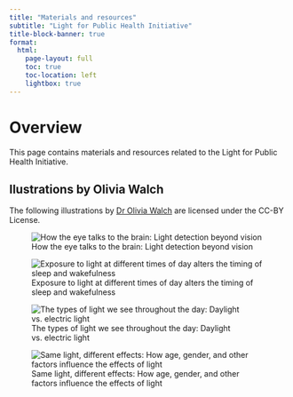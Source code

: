 ```yaml
---
title: "Materials and resources"
subtitle: "Light for Public Health Initiative"
title-block-banner: true
format:
  html:
    page-layout: full
    toc: true
    toc-location: left
    lightbox: true
---
```


# Overview

This page contains materials and resources related to the Light for Public Health Initiative.

## Ilustrations by Olivia Walch

The following illustrations by [Dr Olivia Walch](http://oliviawalch.com/) are licensed under the CC-BY License.

![How the eye talks to the brain: Light detection beyond vision](walch_01_retinal_physiology.png)

![Exposure to light at different times of day alters the timing of sleep and wakefulness](walch_02_behavioural_light_effects.png)

![The types of light we see throughout the day: Daylight vs. electric light](walch_03_spectral_differences.png)

![Same light, different effects: How age, gender, and other factors influence the effects of light](walch_04_interindividual_differences.png)
